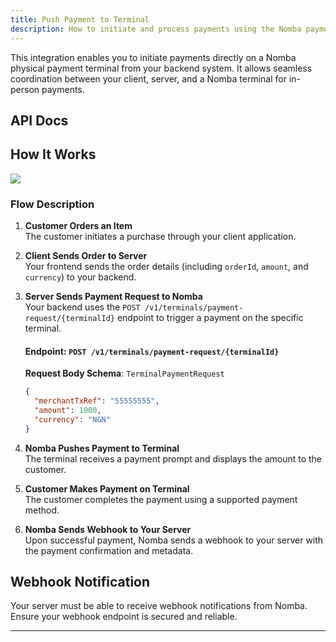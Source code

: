 ```yaml
---
title: Push Payment to Terminal
description: How to initiate and process payments using the Nomba payment terminal
---
```


This integration enables you to initiate payments directly on a Nomba physical payment terminal from your backend system. It allows seamless coordination between your client, server, and a Nomba terminal for in-person payments.

## API Docs

<CardGroup cols={2}>
  <Card
    title="Push payment to terminal"
    icon="link-simple"
    href="/nomba-api-reference/terminals/push-payment-request"
  >
  </Card>
</CardGroup>

## How It Works

<Frame caption="Push Payment to Terminal">
    <img src="/images/payment-request-flow.png" style={{ borderRadius: '0.5rem' }} loading="lazy" />
</Frame>


### Flow Description

1. **Customer Orders an Item**  
   The customer initiates a purchase through your client application.

2. **Client Sends Order to Server**  
   Your frontend sends the order details (including `orderId`, `amount`, and `currency`) to your backend.

3. **Server Sends Payment Request to Nomba**  
   Your backend uses the `POST /v1/terminals/payment-request/{terminalId}` endpoint to trigger a payment on the specific terminal.

   #### Endpoint: `POST /v1/terminals/payment-request/{terminalId}`

   **Request Body Schema**: `TerminalPaymentRequest`

   ```json
   {
     "merchantTxRef": "55555555",
     "amount": 1000,
     "currency": "NGN"
   }
   ```

4. **Nomba Pushes Payment to Terminal**  
   The terminal receives a payment prompt and displays the amount to the customer.

5. **Customer Makes Payment on Terminal**  
   The customer completes the payment using a supported payment method.

6. **Nomba Sends Webhook to Your Server**  
   Upon successful payment, Nomba sends a webhook to your server with the payment confirmation and metadata.

## Webhook Notification

Your server must be able to receive webhook notifications from Nomba. Ensure your webhook endpoint is secured and reliable.

---

